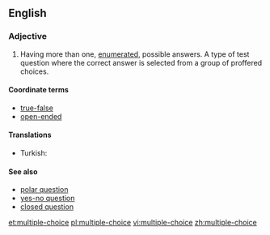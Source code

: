 ==English==

===Adjective===
{{wikipedia|dab=Multiple-choice|lang=en}}
{{en-adj|head=[[multiple]]-[[choice]]|-}}

# Having more than one, [[enumerated]], possible answers.  A type of test question where the correct answer is selected from a group of proffered choices.

====Coordinate terms====
* [[true-false]]
* [[open-ended]]

====Translations====
{{trans-top}}
* Turkish: {{t|tr|çoktan seçmeli}}
{{trans-mid}}
{{trans-bottom}}

====See also====
* [[polar question]]
* [[yes-no question]]
* [[closed question]]

[[et:multiple-choice]]
[[pl:multiple-choice]]
[[vi:multiple-choice]]
[[zh:multiple-choice]]